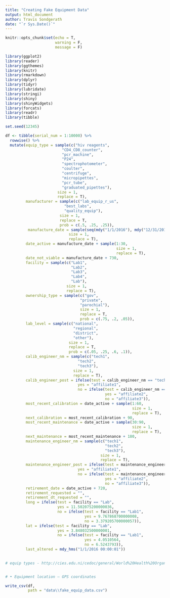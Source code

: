 ```yaml
---
title: "Creating Fake Equipment Data"
output: html_document
author: Travis Sondgerath
date: "`r Sys.Date()`"
---
```


```r
knitr::opts_chunk$set(echo = T,
                      warning = F,
                      message = F)

library(ggplot2)
library(reader)
library(ggthemes)
library(knitr)
library(rmarkdown)
library(dplyr)
library(tidyr)
library(lubridate)
library(stringi)
library(shiny)
library(shinyWidgets)
library(forcats)
library(readr)
library(tibble)

```

```r

set.seed(12345)

df <- tibble(serial_num = 1:10000) %>% 
  rowwise() %>%
  mutate(equip_type = sample(c("hiv reagents",
                         "CD4_CD8_counter",
                         "pcr_machine",
                         "P24",
                         "spectrophotometer",
                         "coulter",
                         "centrifuge",
                         "micropipettes",
                         "pcr_tube",
                         "graduated_pipettes"),
                       size = 1,
                       replace = T),
         manufacturer = sample(c("lab_equip_r_us",
                          "best_labs",
                          "quality_equip"),
                        size = 1,
                        replace = T,
                        prob = c(.5, .25, .25)),
          manufacture_date = sample(seq(mdy("1/1/2016"), mdy("12/31/2017"), by = "day"),
                            size = 1,
                            replace = T),
         date_active = manufacture_date + sample(1:30,
                                                 size = 1,
                                                 replace = T),
         date_not_viable = manufacture_date + 730,
         facility = sample(c("Lab1",
                             "Lab2",
                             "Lab3",
                             "Lab4",
                             "Lab"),
                           size = 1,
                           replace = T),
         ownership_type = sample(c("gov",
                                 "private",
                                 "parochial"),
                                 size = 1,
                                 replace = T,
                                 prob = c(.75, .2, .05)),
         lab_level = sample(c("national",
                              "regional",
                              "district",
                              "other"),
                            size = 1,
                            replace = T,
                            prob = c(.05, .25, .6, .1)),
         calib_engineer_nm = sample(c("tech1",
                                "tech2",
                                "tech3"),
                              size = 1,
                              replace = T),
         calib_engineer_post = ifelse(test = calib_engineer_nm == "tech1",
                                yes = "affiliate1",
                                no = ifelse(test = calib_engineer_nm == "tech2",
                                            yes = "affiliate2",
                                            no = "affiliate3")),
         most_recent_calibration = date_active + sample(1:60,
                                                        size = 1,
                                                        replace = T),
         next_calibration = most_recent_calibration + 90,
         most_recent_maintenance = date_active + sample(30:90,
                                                        size = 1,
                                                        replace = T),
         next_maintenance = most_recent_maintenance + 180,
         maintenance_engineer_nm = sample(c("tech1",
                                            "tech2",
                                            "tech3"),
                                          size = 1,
                                          replace = T),
         maintenance_engineer_post = ifelse(test = maintenance_engineer_nm == "tech1",
                                yes = "affiliate1",
                                no = ifelse(test = maintenance_engineer_nm == "tech2",
                                            yes = "affiliate2",
                                            no = "affiliate3")),
         retirement_date = date_active + 720,
         retirement_requested = "",
         retirement_dt_requested = "",
         long = ifelse(test = facility == "Lab",
                       yes = 11.502075200000036,
                       no = ifelse(test = facility == "Lab1",
                                   yes = 9.767868700000008,
                                   no = 3.379205700000057)),
         lat = ifelse(test = facility == "Lab",
                       yes = 3.848032500000001,
                       no = ifelse(test = facility == "Lab1",
                                   yes = 4.0510564,
                                   no = 6.5243793)),
         last_altered = mdy_hms("1/1/2016 00:00:01"))
  

# equip types - http://cies.edu.ni/cedoc/general/World%20Health%20Organization%20HIV-AI%20(D)2/pdfs/list-laboratory.pdf


# •	Equipment location – GPS coordinates

```

```r
write_csv(df,
          path = "data\\fake_equip_data.csv")
```






























